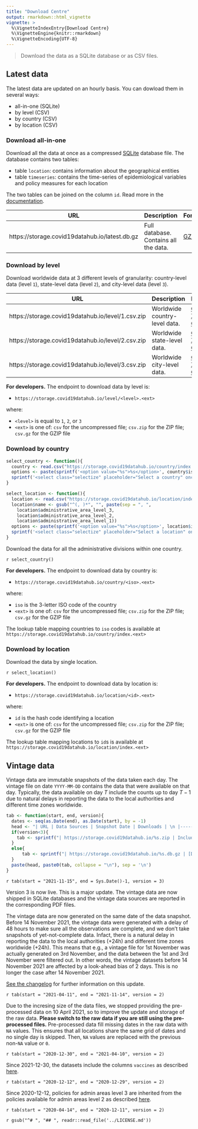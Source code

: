 ```yaml
---
title: "Download Centre"
output: rmarkdown::html_vignette
vignette: >
  %\VignetteIndexEntry{Download Centre}
  %\VignetteEngine{knitr::rmarkdown}
  %\VignetteEncoding{UTF-8}
---
```


<script type="text/javascript" src="https://cdnjs.cloudflare.com/ajax/libs/selectize.js/0.13.3/js/standalone/selectize.min.js"></script>
<link rel="stylesheet" type="text/css" href="https://cdnjs.cloudflare.com/ajax/libs/selectize.js/0.13.3/css/selectize.bootstrap4.min.css" />

> Download the data as a SQLite database or as CSV files.

## Latest data

The latest data are updated on an hourly basis. 
You can dowload them in several ways:

- all-in-one (SQLite)
- by level (CSV)
- by country (CSV)
- by location (CSV)

### Download all-in-one

Download all the data at once as a compressed [SQLite](https://sqlite.org/) database file. The database contains two tables:

- table `location`: contains information about the geographical entities
- table `timeseries`: contains the time-series of epidemiological variables and policy measures for each location

The two tables can be joined on the column `id`. Read more in the [documentation](/articles/docs.html).

| URL | Description | Format | Downloads |
|-------------------------------------------------------|----------------------------------------|--------------------------|------------------|
| https://storage.covid19datahub.io/latest.db.gz | Full database. Contains all the data. | [GZIP](https://storage.covid19datahub.io/latest.db.gz) | ![](https://storage.covid19datahub.io/downloads/latest.db.gz.svg) |


### Download by level

Download worldwide data at 3 different levels of granularity: country-level data (level `1`), state-level data (level `2`), and city-level data (level `3`).

| URL | Description | Format | Downloads |
|-------------------------------------------------------|----------------------------------------|--------------------------|------------------|
| https://storage.covid19datahub.io/level/1.csv.zip | Worldwide country-level data. | [CSV](https://storage.covid19datahub.io/level/1.csv) -- [ZIP](https://storage.covid19datahub.io/level/1.csv.zip) -- [GZIP](https://storage.covid19datahub.io/level/1.csv.gz) | ![](https://storage.covid19datahub.io/downloads/level/1.svg) |
| https://storage.covid19datahub.io/level/2.csv.zip | Worldwide state-level data. | [CSV](https://storage.covid19datahub.io/level/2.csv) -- [ZIP](https://storage.covid19datahub.io/level/2.csv.zip) -- [GZIP](https://storage.covid19datahub.io/level/2.csv.gz) | ![](https://storage.covid19datahub.io/downloads/level/2.svg) |
| https://storage.covid19datahub.io/level/3.csv.zip | Worldwide city-level data. | [CSV](https://storage.covid19datahub.io/level/3.csv) -- [ZIP](https://storage.covid19datahub.io/level/3.csv.zip) -- [GZIP](https://storage.covid19datahub.io/level/3.csv.gz) | ![](https://storage.covid19datahub.io/downloads/level/3.svg) |


**For developers.** The endpoint to download data by level is:

- `https://storage.covid19datahub.io/level/<level>.<ext>`

where:

- `<level>` is equal to `1`, `2`, or `3`
- `<ext>` is one of: `csv` for the uncompressed file; `csv.zip` for the ZIP file; `csv.gz` for the GZIP file

### Download by country

```r
select_country <- function(){
  country <- read.csv("https://storage.covid19datahub.io/country/index.csv", fileEncoding = "UTF-8")
  options <- paste(sprintf('<option value="%s">%s</option>', country$iso_alpha_3, country$name), collapse = "\n")
  sprintf('<select class="selectize" placeholder="Select a country" onchange="downloadTable(this, \'country\')"><option disabled selected value></option>\n%s\n</select>', options)
}
```

```r
select_location <- function(){
  location <- read.csv("https://storage.covid19datahub.io/location/index.csv", fileEncoding = "UTF-8")
  location$name <- gsub("^(, )*", "", paste(sep = ", ",
    location$administrative_area_level_3,
    location$administrative_area_level_2,
    location$administrative_area_level_1))
  options <- paste(sprintf('<option value="%s">%s</option>', location$id, location$name), collapse = "\n")
  sprintf('<select class="selectize" placeholder="Select a location" onchange="downloadTable(this, \'location\')"><option disabled selected value></option>\n%s\n</select>', options)
}
```

Download the data for all the administrative divisions within one country.

`r select_country()`

<div id="download-country"></div>

**For developers.** The endpoint to download data by country is:

- `https://storage.covid19datahub.io/country/<iso>.<ext>`

where:

- `iso` is the 3-letter ISO code of the country
- `<ext>` is one of: `csv` for the uncompressed file; `csv.zip` for the ZIP file; `csv.gz` for the GZIP file

The lookup table mapping countries to `iso` codes is available at `https://storage.covid19datahub.io/country/index.<ext>`

### Download by location

Download the data by single location.

`r select_location()`

<div id="download-location"></div>

**For developers.** The endpoint to download data by location is:

- `https://storage.covid19datahub.io/location/<id>.<ext>`

where:

- `id` is the hash code identifying a location
- `<ext>` is one of: `csv` for the uncompressed file; `csv.zip` for the ZIP file; `csv.gz` for the GZIP file

The lookup table mapping locations to `id`s is available at `https://storage.covid19datahub.io/location/index.<ext>`


## Vintage data

Vintage data are immutable snapshots of the data taken each day. The vintage file on date `YYYY-MM-DD` contains the data that were available on that day. Typically, the data available on day $T$ include the counts up to day $T-1$ due to natural delays in reporting the data to the local authorities and different time zones worldwide.

```r
tab <- function(start, end, version){
  dates <- seq(as.Date(end), as.Date(start), by = -1)
  head <- "| URL | Data Sources | Snapshot Date | Downloads | \n |-------------------------------------------------------|----------------------------------------|--------------------------|------------------|"
  if(version<3){
    tab <- sprintf("| https://storage.covid19datahub.io/%s.zip | Included in the zip folder | %s | <img src=\"https://storage.covid19datahub.io/downloads/%s.zip.svg\" onerror=\"this.src='https://img.shields.io/badge/downloads-0-blue'\"/> |", dates, dates, dates)    
  }
  else{
      tab <- sprintf("| https://storage.covid19datahub.io/%s.db.gz | [Download PDF](https://storage.covid19datahub.io/%s.pdf) &nbsp; &nbsp; &nbsp; &nbsp; &nbsp; &nbsp; | %s | <img src=\"https://storage.covid19datahub.io/downloads/%s.db.gz.svg\" onerror=\"this.src='https://img.shields.io/badge/downloads-0-blue'\"/> |", dates, dates, dates, dates, dates, dates, dates, dates)
  }
  paste(head, paste0(tab, collapse = "\n"), sep = '\n')
}
```

`r tab(start = "2021-11-15", end = Sys.Date()-1, version = 3)`

Version 3 is now live. This is a major update. The vintage data are now shipped in SQLite databases and the vintage data sources are reported in the corresponding PDF files. 

The vintage data are now generated on the same date of the data snapshot. Before 14 November 2021, the vintage data were generated with a delay of 48 hours to make sure all the observations are complete, and we don't take snapshots of yet-not-complete data. Infact, there is a natural delay in reporting the data to the local authorities (+24h) and different time zones worldwide (+24h). This means that e.g., a vintage file for 1st November was actually generated on 3rd November, and the data between the 1st and 3rd November were filtered out. In other words, the vintage datasets before 14 November 2021 are affected by a look-ahead bias of 2 days. This is no longer the case after 14 November 2021.

[See the changelog](/news/index.html) for further information on this update.

`r tab(start = "2021-04-11", end = "2021-11-14", version = 2)`

Due to the incresing size of the data files, we stopped providing the pre-processed data on 10 April 2021, so to improve the update and storage of the raw data. **Please switch to the raw data if you are still using the pre-processed files.**
Pre-processed data fill missing dates in the raw data with `NA` values. This ensures that all locations share the same grid of dates and no single day is skipped. Then, `NA` values are replaced with the previous non-`NA` value or `0`. 

`r tab(start = "2020-12-30", end = "2021-04-10", version = 2)`

Since 2021-12-30, the datasets include the columns `vaccines` as described [here](/articles/docs.html#epidemiological-variables). 

`r tab(start = "2020-12-12", end = "2020-12-29", version = 2)`

Since 2020-12-12, policies for admin areas level 3 are inherited from the policies available for admin areas level 2 as described [here](/articles/docs.html#policy-measures).

`r tab(start = "2020-04-14", end = "2020-12-11", version = 2)`

`r gsub("^# ", "## ", readr::read_file('../LICENSE.md'))`
